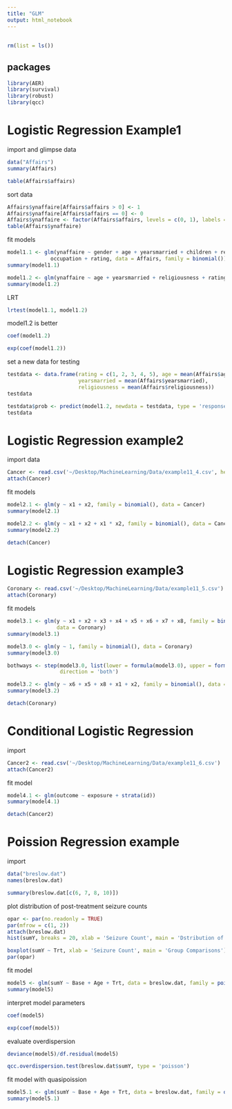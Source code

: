 ```yaml
---
title: "GLM"
output: html_notebook
---
```

## 
```r
rm(list = ls())
```

## packages
```r
library(AER)
library(survival)
library(robust)
library(qcc)
```

# Logistic Regression Example1

import and glimpse data
```r
data("Affairs")
summary(Affairs)
```

```r
table(Affairs$affairs)
```

sort data
```r
Affairs$ynaffaire[Affairs$affairs > 0] <- 1
Affairs$ynaffaire[Affairs$affairs == 0] <- 0
Affairs$ynaffaire <- factor(Affairs$affairs, levels = c(0, 1), labels = c('No', 'Yes'))
table(Affairs$ynaffaire)
```

fit models
```r
model1.1 <- glm(ynaffaire ~ gender + age + yearsmarried + children + religiousness + education + 
              occupation + rating, data = Affairs, family = binomial())
summary(model1.1)
```

```r
model1.2 <- glm(ynaffaire ~ age + yearsmarried + religiousness + rating, data = Affairs, family = binomial())
summary(model1.2)
```

LRT
```r
lrtest(model1.1, model1.2)
```

model1.2 is better
```r
coef(model1.2)
```

```r
exp(coef(model1.2))
```

set a new data for testing
```r
testdata <- data.frame(rating = c(1, 2, 3, 4, 5), age = mean(Affairs$age), 
                       yearsmarried = mean(Affairs$yearsmarried), 
                       religiousness = mean(Affairs$religiousness))
testdata
```

```r
testdata$prob <- predict(model1.2, newdata = testdata, type = 'response')
testdata
```


# Logistic Regression example2

import data
```r
Cancer <- read.csv('~/Desktop/MachineLearning/Data/example11_4.csv', header = TRUE, sep = ',')
attach(Cancer)
```

fit models
```r
model2.1 <- glm(y ~ x1 + x2, family = binomial(), data = Cancer)
summary(model2.1)
```

```r
model2.2 <- glm(y ~ x1 + x2 + x1 * x2, family = binomial(), data = Cancer)
summary(model2.2)
```

```r
detach(Cancer)
```


# Logistic Regression example3

```r
Coronary <- read.csv('~/Desktop/MachineLearning/Data/example11_5.csv')
attach(Coronary)
```

fit models
```r
model3.1 <- glm(y ~ x1 + x2 + x3 + x4 + x5 + x6 + x7 + x8, family = binomial(), 
                data = Coronary)
summary(model3.1)
```

```r
model3.0 <- glm(y ~ 1, family = binomial(), data = Coronary)
summary(model3.0)
```

```r
bothways <- step(model3.0, list(lower = formula(model3.0), upper = formula(model3.1)), 
                 direction = 'both')
```

```r
model3.2 <- glm(y ~ x6 + x5 + x8 + x1 + x2, family = binomial(), data = Coronary)
summary(model3.2)
```

```r
detach(Coronary)
```


# Conditional Logistic Regression

import
```r
Cancer2 <- read.csv('~/Desktop/MachineLearning/Data/example11_6.csv')
attach(Cancer2)
```

fit model
```r
model4.1 <- glm(outcome ~ exposure + strata(id))
summary(model4.1)
```

```r
detach(Cancer2)
```


# Poission Regression example

import
```r
data("breslow.dat")
names(breslow.dat)
```

```r
summary(breslow.dat[c(6, 7, 8, 10)])
```

plot distribution of post-treatment seizure counts
```r
opar <- par(no.readonly = TRUE)
par(mfrow = c(1, 2))
attach(breslow.dat)
hist(sumY, breaks = 20, xlab = 'Seizure Count', main = 'Dstribution of Seizure')
```

```r
boxplot(sumY ~ Trt, xlab = 'Seizure Count', main = 'Group Comparisons')
par(opar)
```
fit model
```r
model5 <- glm(sumY ~ Base + Age + Trt, data = breslow.dat, family = poisson())
summary(model5)
```

interpret model parameters
```r
coef(model5)
```

```r
exp(coef(model5))
```

evaluate overdispersion
```r
deviance(model5)/df.residual(model5)
```

```r
qcc.overdispersion.test(breslow.dat$sumY, type = 'poisson')
```


fit model with quasipoission
```r
model5.1 <- glm(sumY ~ Base + Age + Trt, data = breslow.dat, family = quasipoisson())
summary(model5.1)
```

